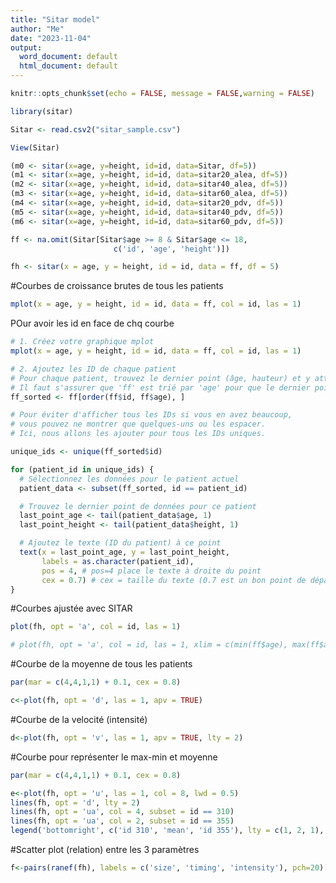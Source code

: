 ---
title: "Sitar model"
author: "Me"
date: "2023-11-04"
output:
  word_document: default
  html_document: default
---

```{r setup}
knitr::opts_chunk$set(echo = FALSE, message = FALSE,warning = FALSE)
```

```{r}
library(sitar)

```


```{r}
Sitar <- read.csv2("sitar_sample.csv")

```


```{r}
View(Sitar)

```


```{r}
(m0 <- sitar(x=age, y=height, id=id, data=Sitar, df=5))
(m1 <- sitar(x=age, y=height, id=id, data=sitar20_alea, df=5))
(m2 <- sitar(x=age, y=height, id=id, data=sitar40_alea, df=5))
(m3 <- sitar(x=age, y=height, id=id, data=sitar60_alea, df=5))
(m4 <- sitar(x=age, y=height, id=id, data=sitar20_pdv, df=5))
(m5 <- sitar(x=age, y=height, id=id, data=sitar40_pdv, df=5))
(m6 <- sitar(x=age, y=height, id=id, data=sitar60_pdv, df=5))
```


```{r}
ff <- na.omit(Sitar[Sitar$age >= 8 & Sitar$age <= 18, 
                       c('id', 'age', 'height')])
```


```{r}
fh <- sitar(x = age, y = height, id = id, data = ff, df = 5) 

```

#Courbes de croissance brutes de tous les patients
```{r fig.height=10, fig.width=15}
mplot(x = age, y = height, id = id, data = ff, col = id, las = 1)

```

POur avoir les id en face de chq courbe
```{r}
# 1. Créez votre graphique mplot
mplot(x = age, y = height, id = id, data = ff, col = id, las = 1)

# 2. Ajoutez les ID de chaque patient
# Pour chaque patient, trouvez le dernier point (âge, hauteur) et y attachez l'ID.
# Il faut s'assurer que 'ff' est trié par 'age' pour que le dernier point soit le bon.
ff_sorted <- ff[order(ff$id, ff$age), ]

# Pour éviter d'afficher tous les IDs si vous en avez beaucoup,
# vous pouvez ne montrer que quelques-uns ou les espacer.
# Ici, nous allons les ajouter pour tous les IDs uniques.

unique_ids <- unique(ff_sorted$id)

for (patient_id in unique_ids) {
  # Sélectionnez les données pour le patient actuel
  patient_data <- subset(ff_sorted, id == patient_id)

  # Trouvez le dernier point de données pour ce patient
  last_point_age <- tail(patient_data$age, 1)
  last_point_height <- tail(patient_data$height, 1)

  # Ajoutez le texte (ID du patient) à ce point
  text(x = last_point_age, y = last_point_height,
       labels = as.character(patient_id),
       pos = 4, # pos=4 place le texte à droite du point
       cex = 0.7) # cex = taille du texte (0.7 est un bon point de départ)
}
```

#Courbes ajustée avec SITAR
```{r}
plot(fh, opt = 'a', col = id, las = 1)

# plot(fh, opt = 'a', col = id, las = 1, xlim = c(min(ff$age), max(ff$age)), ylim = c(min(ff$height), max(ff$height)))

```

#Courbe de la moyenne de tous les patients
```{r}
par(mar = c(4,4,1,1) + 0.1, cex = 0.8)

c<-plot(fh, opt = 'd', las = 1, apv = TRUE)

```

#Courbe de la velocité (intensité)
```{r}
d<-plot(fh, opt = 'v', las = 1, apv = TRUE, lty = 2)

```


#Courbe pour représenter le max-min et moyenne
```{r}
par(mar = c(4,4,1,1) + 0.1, cex = 0.8)

e<-plot(fh, opt = 'u', las = 1, col = 8, lwd = 0.5)
lines(fh, opt = 'd', lty = 2)
lines(fh, opt = 'ua', col = 4, subset = id == 310)
lines(fh, opt = 'ua', col = 2, subset = id == 355)
legend('bottomright', c('id 310', 'mean', 'id 355'), lty = c(1, 2, 1), col = c(4, 1, 2), cex = 0.8, inset=0.04)
```


#Scatter plot (relation) entre les 3 paramètres
```{r}
f<-pairs(ranef(fh), labels = c('size', 'timing', 'intensity'), pch=20)
```

